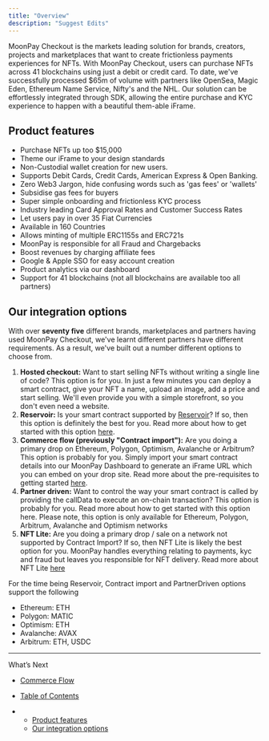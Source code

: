 ```yaml
---
title: "Overview"
description: "Suggest Edits"
---
```


MoonPay Checkout is the markets leading solution for brands, creators, projects and marketplaces that want to create frictionless payments experiences for NFTs. With MoonPay Checkout, users can purchase NFTs across 41 blockchains using just a debit or credit card. To date, we've successfully processed $65m of volume with partners like OpenSea, Magic Eden, Ethereum Name Service, Nifty's and the NHL. Our solution can be effortlessly integrated through SDK, allowing the entire purchase and KYC experience to happen with a beautiful them-able iFrame.

## Product features

- Purchase NFTs up too $15,000
- Theme our iFrame to your design standards
- Non-Custodial wallet creation for new users.
- Supports Debit Cards, Credit Cards, American Express & Open Banking.
- Zero Web3 Jargon, hide confusing words such as 'gas fees' or 'wallets'
- Subsidise gas fees for buyers
- Super simple onboarding and frictionless KYC process
- Industry leading Card Approval Rates and Customer Success Rates
- Let users pay in over 35 Fiat Currencies
- Available in 160 Countries
- Allows minting of multiple ERC1155s and ERC721s
- MoonPay is responsible for all Fraud and Chargebacks
- Boost revenues by charging affiliate fees
- Google & Apple SSO for easy account creation
- Product analytics via our dashboard
- Support for 41 blockchains (not all blockchains are available too all partners)

## Our integration options

With over **seventy five** different brands, marketplaces and partners having used MoonPay Checkout, we've learnt different partners have different requirements. As a result, we've built out a number different options to choose from.

1. **Hosted checkout:** Want to start selling NFTs without writing a single line of code? This option is for you. In just a few minutes you can deploy a smart contract, give your NFT a name, upload an image, add a price and start selling. We'll even provide you with a simple storefront, so you don't even need a website.
2. **Reservoir:** Is your smart contract supported by [Reservoir](https://reservoir.tools/)? If so, then this option is definitely the best for you. Read more about how to get started with this option [here](/docs/reservoir).
3. **Commerce flow (previously "Contract import"):** Are you doing a primary drop on Ethereum, Polygon, Optimism, Avalanche or Arbitrum? This option is probably for you. Simply import your smart contract details into our MoonPay Dashboard to generate an iFrame URL which you can embed on your drop site. Read more about the pre-requisites to getting started [here](/docs/commerce-flow).
4. **Partner driven:** Want to control the way your smart contract is called by providing the callData to execute an on-chain transaction? This option is probably for you. Read more about how to get started with this option here. Please note, this option is only available for Ethereum, Polygon, Arbitrum, Avalanche and Optimism networks
5. **NFT Lite:** Are you doing a primary drop / sale on a network not supported by Contract Import? If so, then NFT Lite is likely the best option for you. MoonPay handles everything relating to payments, kyc and fraud but leaves you responsible for NFT delivery. Read more about NFT Lite [here](/docs/nft-lite)

<Info>
  For the time being Reservoir, Contract import and PartnerDriven options support the following

- Ethereum: ETH
- Polygon: MATIC
- Optimism: ETH
- Avalanche: AVAX
- Arbitrum: ETH, USDC
  </Info>

---

What’s Next

- [Commerce Flow](/docs/commerce-flow)

- [Table of Contents](#)

- - [Product features](#product-features)
  - [Our integration options](#our-integration-options)
